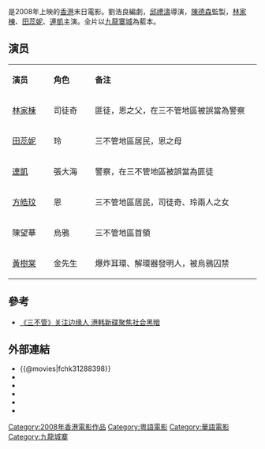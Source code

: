 {{Infobox film
| name                          = 三不管
| original_name <!-- 英文名 --> = ''{{lang|en|Chaos}}''
| image                         = 
| director<!-- 導演 -->         = [[邱禮濤|邱禮濤]]
| producer <!-- 監製 -->        = [[陳德森|陳德森]]  
| writer  <!-- 編劇 -->         = 劉浩良
| starring <!-- 主演 -->        = [[林家棟|林家棟]] <br> [[田蕊妮|田蕊妮]] <br> [[連凱|連凱]]
| music <!-- 配樂 -->           = 盧偉華 
| cinematography <!-- 攝影 -->  = 倪文賢 
| editing <!-- 剪接 -->         = 邱志偉
| distributor <!-- 發行商 -->   = 星空傳媒發行製作有限公司 
| released  <!-- 上映日期 -->   = {{HKG}}：{{start date|2008|9|15}}
| runtime  <!-- 片长时间 -->    = 91分鐘
| country  <!-- 产地 -->        = {{香港電影產地}}
| language                      = [[粤语|粤语]]
| budget  <!-- 预算花费 -->     =
| gross  <!-- 票房 -->          = 
}}

{{engname|《三不管》|''Chaos''}}是2008年上映的[[香港|香港]]末日電影。劉浩良編劇，[[邱禮濤|邱禮濤]]導演，[[陳德森|陳德森]]監製，[[林家棟|林家棟]]、[[田蕊妮|田蕊妮]]、[[連凱|連凱]]主演。全片以[[九龍寨城|九龍寨城]]為藍本。

== 演员 ==
{|class="wikitable " width="60%"
|- style="background:cornflowerblue; color:white" align=center
|style="width:10%"|'''演员'''||style="width:10%"|'''角色'''||style="width:40%"|'''备注'''
|-
| [[林家棟|林家棟]]   || 司徒奇 || 匪徒，恩之父，在三不管地區被誤當為警察
|-
| [[田蕊妮|田蕊妮]]   || 玲 || 三不管地區居民，恩之母
|-
| [[連凱|連凱]]   || 張大海 || 警察，在三不管地區被誤當為匪徒
|-
| [[方皓玟|方皓玟]]  || 恩 ||  三不管地區居民，司徒奇、玲兩人之女
|-
| 陳望華    || 烏鴉 || 三不管地區首領
|-
| [[黃樹棠|黃樹棠]]    || 金先生 || 爆炸耳環、解環器發明人，被烏鴉囚禁
|}

==參考==
*[http://ent.163.com/08/0816/12/4JFI6LL200031NJO.html 《三不管》关注边缘人 港韩新碟聚焦社会黑暗]{{Wayback|url=http://ent.163.com/08/0816/12/4JFI6LL200031NJO.html |date=20160919151046 }}

== 外部連結 ==
*{{@movies|fchk31288398}}
*{{hkmdb title|13515}}
*{{Mtime|87073}}
*{{douban}}
*{{rotten-tomatoes|771431514}}
*{{imdb title|1288398}}

{{邱禮濤}}

[[Category:2008年香港電影作品|Category:2008年香港電影作品]]
[[Category:粵語電影|Category:粵語電影]]
[[Category:華語電影|Category:華語電影]]
[[Category:九龍城寨|Category:九龍城寨]]
